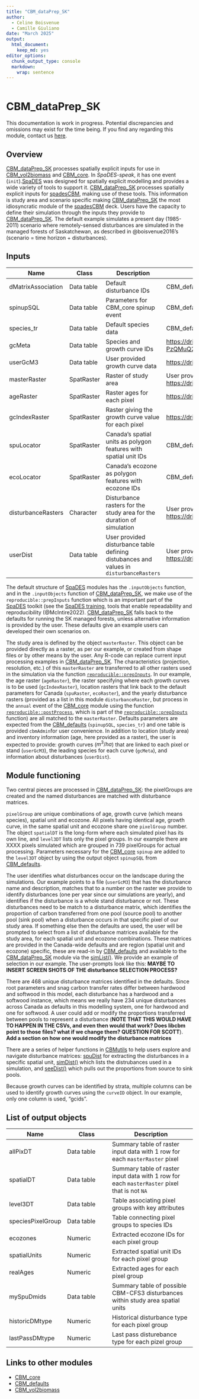 ```yaml
---
title: "CBM_dataPrep_SK"
author:
  - Celine Boisvenue
  - Camille Giuliano
date: "March 2025"
output:
  html_document:
    keep_md: yes
editor_options:
  chunk_output_type: console
  markdown: 
    wrap: sentence
---
```

```r
```
# CBM_dataPrep_SK

:::{.rmdimportant}
This documentation is work in progress. Potential discrepancies and omissions may exist for the time being. If you find any regarding this module, contact us [here]("https://github.com/PredictiveEcology/CBM_datPrep_SK/issues").
:::

## Overview

[CBM_dataPrep_SK](https://github.com/PredictiveEcology/CBM_dataPrep_SK.git) processes spatially explicit inputs for use in [CBM_vol2biomass](https://github.com/PredictiveEcology/CBM_vol2biomass.git) and [CBM_core](https://github.com/PredictiveEcology/CBM_core.git). In *SpaDES-speak*, it has one event (`init`).[SpaDES](https://SpaDES.PredictiveEcology.org) was designed for spatially explicit modelling and provides a wide variety of tools to support it. [CBM_dataPrep_SK](https://github.com/PredictiveEcology/CBM_dataPrep_SK.git) processes spatially explicit inputs for [spadesCBM](https://github.com/PredictiveEcology/spadesCBM.git), making use of these tools. This information is study area and scenario specific making [CBM_dataPrep_SK](https://github.com/PredictiveEcology/CBM_dataPrep_SK.git) the most idiosyncratic module of the [spadesCBM](https://github.com/PredictiveEcology/spadesCBM.git) deck. Users have the capacity to define their simulation through the inputs they provide to [CBM_dataPrep_SK](https://github.com/PredictiveEcology/CBM_dataPrep_SK.git). The default example simulates a present day (1985-2011) scenario where remotely-sensed disturbances are simulated in the managed forests of Saskatchewan, as described in @boisvenue2016's (scenario = time horizon + disturbances).


## Inputs

| Name | Class | Description | Source |
|-----------------|-----------------|---------------------|-----------------|
| dMatrixAssociation | Data table | Default disturbance IDs | CBM_defaults |
| spinupSQL | Data table | Parameters for CBM_core spinup event | CBM_defaults |
| species_tr | Data table | Default species data | CBM_defaults |
| gcMeta | Data table | Species and growth curve IDs | <https://drive.google.com/file/d/189SFlySTt0Zs6k57-PzQMuQ29LmycDmJ/view?usp=sharing> |
| userGcM3 | Data table | User provided growth curve data | <https://drive.google.com/file/d/1u7o2BzPZ2Bo7hNcC8nEctNpDmp7ce84m> |
| masterRaster | SpatRaster | Raster of study area | User provided, for SK: <https://drive.google.com/file/d/1zUyFH8k6Ef4c_GiWMInKbwAl6m6gvLJW> |
| ageRaster | SpatRaster | Raster ages for each pixel | <https://drive.google.com/file/d/1hylk0D1vO19Dpg4zFtnSNhnyYP4j-bEA> |
| gcIndexRaster | SpatRaster | Raster giving the growth curve value for each pixel | <https://drive.google.com/file/d/1yunkaYCV2LIdqej45C4F9ir5j1An0KKr> |
| spuLocator | SpatRaster | Canada's spatial units as polygon features with spatial unit IDs | CBM_defaults |
| ecoLocator | SpatRaster | Canada's ecozone as polygon features with ecozone IDs | CBM_defaults |
| disturbanceRasters | Character | Disturbance rasters for the study area for the duration of simulation | User provided, for SK: <https://drive.google.com/file/d/12YnuQYytjcBej0_kdodLchPg7z9LygCt> |
| userDist | Data table | User provided disturbance table defining distubances and values in `disturbanceRasters` | User provided, for SK: <https://drive.google.com/file/d/1n4fXwUkX5GPyWJgr0QQx65roAIaxmcWJ> |

The default structure of [SpaDES](https://SpaDES.PredictiveEcology.org) modules has the `.inputObjects` function, and in the `.inputObjects` function of [CBM_dataPrep_SK](https://github.com/PredictiveEcology/CBM_dataPrep_SK.git), we make use of the `reproducible::prepInputs` function which is an important part of the [SpaDES](https://SpaDES.PredictiveEcology.org) toolkit (see the [SpaDES training](https://predictiveecology.org/training/_book/ModuleInputs.html manual for more details), tools that enable repeadability and reproducibility (@McIntire2022). [CBM_dataPrep_SK](https://github.com/PredictiveEcology/CBM_dataPrep_SK.git) falls back to the defaults for running the SK managed forests, unless alternative information is provided by the user. These defaults give an example users can developed their own scenarios on. 

The study area is defined by the object `masterRaster`. This object can be provided directly as a raster, as per our example, or created from shape files or by other means by the user. Any R-code can replace current input processing examples in [CBM_dataPrep_SK](https://github.com/PredictiveEcology/CBM_dataPrep_SK.git). The characteristics (projection, resolution, etc.) of this `masterRaster` are transferred to all other rasters used in the simulation via the function [`reproducible::prepInputs`](https://predictiveecology.org/training/_book/prepInputs.html). In our example, the age raster (`ageRaster`), the raster specifying where each growth curves is to be used (`gcIndexRaster`), location rasters that link back to the default parameters for Canada (`spuRaster`, `ecoRaster`), and the yearly disturbance rasters (provided as a list in this module `disturbanceRaster`, but process in the `annual` event of the [CBM_core](https://github.com/PredictiveEcology/CBM_core.git) module using the function [`reproducible::postProcess`](https://reproducible.predictiveecology.org/reference/postProcessTo.html), which is part of the [`reproducible::prepInputs`](https://predictiveecology.org/training/_book/prepInputs.html) function) are all matched to the `masterRaster`. Defaults parameters are expected from the [CBM_defaults](https://github.com/PredictiveEcology/CBM_defaults.git) (`spinupSQL`, `species_tr`) and one table is provided `cbmAdmin`for user convenience. In addition to location (study area) and inventory information (age, here provided as a raster), the user is expected to provide: growth curves ($m^3/ha$) that are linked to each pixel or stand (`userGcM3`), the leading species for each curve (`gcMeta`), and information about disturbances (`userDist`).



## Module functioning

Two central pieces are processed in [CBM_dataPrep_SK](https://github.com/PredictiveEcology/CBM_dataPrep_SK.git): the pixelGroups are created and the named disturbances are matched with disturbance matrices.

`pixelGroup` are unique combinations of age, growth curve (which means species), spatial unit and ecozone. All pixels having identical age, growth curve, in the same spatial unit and ecozone share one `pixelGroup` number. The object `spatialDT` is the long-form where each simulated pixel has its own line, and `level3DT` lists only the pixel groups. In our example there are XXXX pixels simulated which are grouped in 739 pixelGroups for actual processing. Parameters necessary for the [CBM_core](https://github.com/PredictiveEcology/CBM_core.git) `spinup` are added to the `level3DT` object by using the output object `spinupSQL` from [CBM_defaults](https://github.com/PredictiveEcology/CBM_defaults.git).

The user identifies what disturbances occur on the landscape during the simulations. Our example points to a file (`userGcM3`) that has the disturbance name and description, matches that to a number on the raster we provide to identify disturbances (one per year since our simulations are yearly), and identifies if the disturbance is a whole stand disturbance or not. These disturbances need to be match to a disturbance matrix, which identifies the proportion of carbon transferred from one pool (source pool) to another pool (sink pool) when a disturbance occurs in that specific pixel of our study area. If something else then the defaults are used, the user will be prompted to select from a list of disturbance matrices available for the study area, for each spatial unit and ecozone combinations. These matrices are provided in the Canada-wide defaults and are region (spatial unit and ecozone) specific, these are read-in by [CBM_defaults](https://github.com/PredictiveEcology/CBM_defaults.git) and available to the [CBM_dataPrep_SK](https://github.com/PredictiveEcology/CBM_dataPrep_SK.git) module via the [simList()](https://predictiveecology.org/training/_book/simList.html). We provide an example of selection in our example. The user-prompts look like this:
**MAYBE TO INSERT SCREEN SHOTS OF THE disturbance SELECTION PROCESS?**

There are 468 unique disturbance matrices identified in the defaults. Since root parameters and snag carbon transfer rates differ between hardwood and softwood in this model, each disturbance has a hardwood and a softwood instance, which means we really have 234 unique disturbances across Canada as defaults in this modelling system, one for hardwood and one for softwood. A user could add or modify the proportions transferred between pools to represent a disturbance (**NOTE THAT THIS WOULD HAVE TO HAPPEN IN THE CSVs, and even then would that work? Does libcbm point to those files? what if we change them? QUESTION FOR SCOTT**). 
**Add a section on how one would modify the disturbance matrices**

There are a series of helper functions in [CBMutils](https://github.com/PredictiveEcology/CBMutils.git) to help users explore and navigate disturbance matrices: [spuDist](https://github.com/PredictiveEcology/CBMutils/tree/main/vignettes) for extracting the disturbances in a specific spatial unit, [simDist()](https://github.com/PredictiveEcology/CBMutils/tree/main/vignettes) which lists the distrubances used in a simulation, and [seeDist()](https://github.com/PredictiveEcology/CBMutils/tree/main/vignettes) which pulls out the proportions from source to sink pools.

Because growth curves can be identified by strata, multiple columns can be used to identify growth curves using the `curveID` object. In our example, only one column is used, "gcids".

## List of output objects

| Name | Class | Description |
|------|-------|-------------|
| allPixDT | Data table | Summary table of raster input data with 1 row for each `masterRaster` pixel |
| spatialDT | Data table | Summary table of raster input data with 1 row for each `masterRaster` pixel that is not `NA` |
| level3DT | Data table | Table associating pixel groups with key attributes |
| speciesPixelGroup | Data table | Table connecting pixel groups to species IDs |
| ecozones | Numeric | Extracted ecozone IDs for each pixel group |
| spatialUnits | Numeric | Extracted spatial unit IDs for each pixel group |
| realAges | Numeric | Extracted ages for each pixel group |
| mySpuDmids | Data table | Summary table of possible CBM-CFS3 disturbances within study area spatial units |
| historicDMtype | Numeric | Historical disturbance type for each pixel group |
| lastPassDMtype | Numeric | Last pass disturebance type for each pizel group |


## Links to other modules

-   [CBM_core](https://github.com/PredictiveEcology/CBM_core)
-   [CBM_defaults](https://github.com/PredictiveEcology/CBM_defaults)
-   [CBM_vol2biomass](https://github.com/PredictiveEcology/CBM_vol2biomass)
